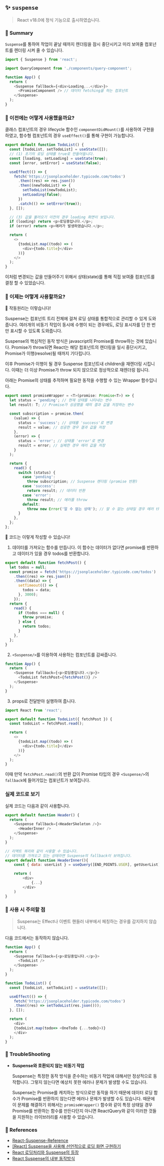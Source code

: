 ## ✨ `suspense`

> React v18.0에 정식 기능으로 출시하였습니다.

### 📑 Summary

`Suspense`를 통하여 작업이 끝날 때까지 렌더링을 잠시 중단시키고 미리 보여줄 컴포넌트를 렌더링 시켜 줄 수 있습니다.

```typescript
import { Suspense } from 'react';

import QueryComponent from './components/query-component';

function App() {
  return (
    <Suspense fallback={<div>Loading...</div>}>
      <PromiseComponent /> // 데이터 fetching을 하는 컴포넌트
    </Suspense>
  );
}
```

### 📖 이전에는 어떻게 사용했을까요?

클래스 컴포넌트의 경우 lifecycle 함수인 `componentDidMount()`를 사용하여 구현을 하였고, 함수형 컴포넌트의 경우 `useEffect()`를 통해 구현이 가능합니다.

```javascript
export default function TodoList() {
  const [todoList, setTodoList] = useState([]);
  // (1) 초기의 로딩 상태를 true로 만들어둡니다.
  const [loading, setLoading] = useState(true);
  const [error, setError] = useState(false);

  useEffect(() => {
    fetch('https://jsonplaceholder.typicode.com/todos')
      .then((res) => res.json())
      .then((newTodoList) => {
        setTodoList(newTodoList);
        setLoading(false);
      })
      .catch(() => setError(true));
  }, []);

  // (3) 값을 불러오기 이전의 경우 loading 화면이 보입니다.
  if (loading) return <p>로딩중입니다.</p>;
  if (error) return <p>에러가 발생하였습니다.</p>;

  return (
    <>
      {todoList.map((todo) => (
        <div>{todo.title}</div>
      ))}
    </>
  );
}
```

이처럼 변경되는 값을 만들어주기 위해서 상태(state)를 통해 직접 보여줄 컴포넌트를 결정 할 수 있었습니다.

### 🤔 이제는 어떻게 사용할까요?

🧐 작동원리는 이렇습니다!

Suspense는 컴포넌트 트리 전체에 걸쳐 로딩 상태를 통합적으로 관리할 수 있게 도와줍니다. 여러개의 비동기 작업이 동시에 수행이 되는 경우에도, 로딩 표시자를 단 한 번만 표시할 수 있도록 도와줍니다.

Suspense의 핵심적인 동작 방식은 javascript의 Promise를 throw하는 것에 있습니다.
Promise가 throw되면 React는 해당 컴포넌트의 렌더링을 일시 중단시키고, Promise가 이행(resolve)될 때까지 기다립니다.

이후 Promise가 이행이 될 경우 Suspense 컴포넌트내 children을 재렌더링 시킵니다. 이때는 더 이상 Promise가 throw 되지 않으므로 정상적으로 재렌더링 됩니다.

아래는 Promise의 상태를 추적하며 필요한 동작을 수행할 수 있는 Wrapper 함수입니다.

```typescript
export const promiseWrapper = <T>(promise: Promise<T>) => {
  let status = 'pending'; // 현재 상태를 나타내는 변수
  let result: T; // Promise가 성공했을 때의 결과 값을 저장하는 변수

  const subscription = promise.then(
    (value) => {
      status = 'success'; // 상태를 'success'로 변경
      result = value; // 성공한 경우 결과 값을 저장
    },
    (error) => {
      status = 'error'; // 상태를 'error'로 변경
      result = error; // 실패한 경우 에러 값을 저장
    }
  );

  return {
    read() {
      switch (status) {
        case 'pending':
          throw subscription; // Suspense 렌더링 (promise 반환)
        case 'success':
          return result; // 데이터 반환
        case 'error':
          throw result; // 에러를 throw
        default:
          throw new Error('알 수 없는 상태'); // 알 수 없는 상태일 경우 에러 throw
      }
    },
  };
};
```

🫡 코드는 이렇게 작성할 수 있습니다!

1. 데이터를 가져오는 함수를 만듭니다. 이 함수는 데이터가 없다면 promise를 반환하고 데이터가 있을 경우 todos를 반환합니다.

```javascript
export default function fetchPost() {
  let todos = null;
  const promise = fetch('https://jsonplaceholder.typicode.com/todos')
    .then((res) => res.json())
    .then((data) => {
      setTimeout(() => {
        todos = data;
      }, 3000);
    });
  return {
    read() {
      if (todos === null) {
        throw promise;
      } else {
        return todos;
      }
    },
  };
}
```

2. `<Suspense/>`를 이용하여 사용하는 컴포넌트를 감싸줍니다.

```javascript
function App() {
  return (
    <Suspense fallback={<p>로딩중입니다.</p>}>
      <TodoList fetchPost={fetchPost()} />
    </Suspense>
  );
}
```

3. props로 전달받아 실행하여 줍니다.

```javascript
import React from 'react';

export default function TodoList({ fetchPost }) {
  const todoList = fetchPost.read();

  return (
    <>
      {todoList.map((todo) => (
        <div>{todo.title}</div>
      ))}
    </>
  );
}
```

이때 만약 `fetchPost.read()`의 반환 값이 Promise 타입의 경우 `<Suspense/>`의 `fallback`에 들어가있는 컴포넌트가 보여집니다.

### 실제 코드로 보기

실제 코드는 다음과 같이 사용합니다.

```javascript
export default function Header() {
  return (
    <Suspense fallback={<HeaderSkeleton />}>
      <HeaderInner />
    </Suspense>
  );
}

// 리액트 쿼리와 같이 사용할 수 있습니다.
// 데이터를 가져오고 있는 상태라면 Suspense의 fallback이 보여집니다.
export default function HeaderInner(){
    const { data: userList } = useQuery([END_POINTS.USER], getUserList);

    return (
        <div>
            {...}
        </div>
    )
}
```

### 📢 사용 시 주의할 점

> Suspense는 Effect나 이벤트 핸들러 내부에서 페칭하는 경우를 감지하지 않습니다.

다음 코드에서는 동작하지 않습니다.

```javascript
function App() {
  return (
    <Suspense fallback={<p>로딩중입니다.</p>}>
      <TodoList />
    </Suspense>
  );
}

function TodoList() {
  const [todoList, setTodoList] = useState([]);

  useEffect(() => {
    fetch('https://jsonplaceholder.typicode.com/todos')
    .then((res) => setTodoList(res.json()));
  }, []);

  return (
    <div>
    {todoList.map(todo=> <OneTodo {...todo}>)}
    </div>
  );
}
```

### 🚨 TroubleShooting

- **Suspense와 호환되지 않는 비동기 작업**

  Suspense는 특정한 동작 방식을 준수하는 비동기 작업에 대해서만 정상적으로 동작합니다. 그렇지 않는다면 예상치 못한 에러나 문제가 발생할 수도 있습니다.

  Suspense는 Promise를 캐치하는 방식으로만 동작을 하기 때문에 데이터 로딩 함수가 Promise를 반환하지 않는다면 에러나 문제가 발생할 수도 있습니다. 때문에 이 문제를 해결하기 위해서는 `promiseWrapper()` 함수와 같이 특정 상태일 경우 Promise를 반환하는 함수를 만든다던지 아니면 ReactQuery와 같이 이러한 것들을 지원하는 라이브러리를 사용할 수 있습니다.

### 🔎 References

- [React-Suspense-Reference](https://react.dev/reference/react/Suspense)
- [[React] Suspense을 사용해 선언적으로 로딩 화면 구현하기](https://lasbe.tistory.com/160)
- [React 로딩처리와 Suspense의 등장](https://www.jungmin.me/post/react-%EB%A1%9C%EB%94%A9%EC%B2%98%EB%A6%AC%EC%99%80-suspense-%EB%93%B1%EC%9E%A5)
- [React Suspense의 내부 동작방식](https://www.jungmin.me/post/react-suspense-%EB%82%B4%EB%B6%80-%EB%8F%99%EC%9E%91%EB%B0%A9%EC%8B%9D)
